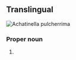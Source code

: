 ==Translingual==
[[File:Zoological Illustrations Achatinella pulcherrima.jpg|thumb|''Achatinella pulcherrima'']]
{{wikipedia}}
{{wikispecies}}

===Proper noun===
{{taxoninfl|head=[[Achatinella]] {{epinew|pulcherrima||la}}|i=1|g=f}}

# {{taxon|species|family|Achatinellidae|a species of [[gastropod]] which is [[endemic]] to [[Oahu]] in the US Hawaiian islands and currently an [[endangered species]]}}